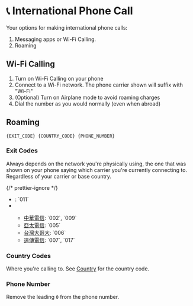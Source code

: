 
# 📞 International Phone Call

Your options for making international phone calls:

1. Messaging apps or Wi-Fi Calling.
2. Roaming

## Wi-Fi Calling

1. Turn on Wi-Fi Calling on your phone
2. Connect to a Wi-Fi network. The phone carrier shown will suffix with "Wi-Fi"
3. (Optional) Turn on Airplane mode to avoid roaming charges
4. Dial the number as you would normally (even when abroad)

## Roaming

```
{EXIT_CODE} {COUNTRY_CODE} {PHONE_NUMBER}
```

### Exit Codes

Always depends on the network you're physically using, the one that was shown on your phone saying which carrier you're currently connecting to. Regardless of your carrier or base country.

{/* prettier-ignore */}
<ul>
  <li><Country iso="us" />: `011`</li>
  <li><Country iso="tw" /></li>
  <ul>
    <li><a
        href="https://www.cht.com.tw/home/campaign/gxc/c6/idd/index.html"
        target="_blank"
        rel="noopener noreferrer"
        >中華電信</a>: `002`, `009`</li>
    <li><a
        href="https://aptg.com.tw/esp/APTGmobility/aptg_voice/005015/005/fee02/"
        target="_blank"
        rel="noopener noreferrer"
        >亞太電信</a>: `005`</li>
    <li><a
        href="https://www.taiwanmobile.com/cs/public/internationalDirect/enterPage.htm"
        target="_blank"
        rel="noopener noreferrer"
        >台灣大哥大</a>: `006`</li>
    <li><a
        href="https://www.fetnet.net/content/cbu/tw/postpaid/others/007.html"
        target="_blank"
        rel="noopener noreferrer"
        >遠傳電信</a>: `007`, `017`</li>
    </ul>
</ul>

### Country Codes

Where you're calling to. See [Country](/spec-country) for the country code.

### Phone Number

Remove the leading `0` from the phone number.
